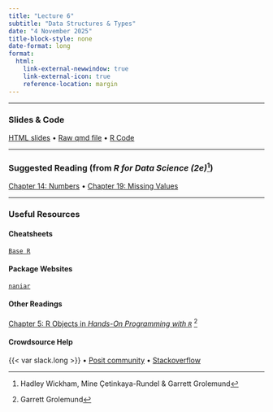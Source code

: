 ```yaml
---
title: "Lecture 6"
subtitle: "Data Structures & Types"
date: "4 November 2025"
title-block-style: none
date-format: long
format:
  html:
    link-external-newwindow: true
    link-external-icon: true
    reference-location: margin
---
```

---

### Slides & Code

[HTML slides](CSSS508_Lecture6.qmd) • 
[Raw qmd file](https://raw.githubusercontent.com/vsass/CSSS508/main/Lectures/Lecture6/CSSS508_Lecture6.qmd) •
[R Code](CSSS508_Lecture6_Code.R)

---

### Suggested Reading (from *R for Data Science (2e)*^[Hadley Wickham, Mine Çetinkaya-Rundel & Garrett Grolemund])

[Chapter 14: Numbers](https://r4ds.hadley.nz/numbers) •
[Chapter 19: Missing Values](https://r4ds.hadley.nz/missing-values)

---

### Useful Resources

#### Cheatsheets
[`Base R`](https://rstudio.github.io/cheatsheets/base-r.pdf)

#### Package Websites 
[`naniar`](https://naniar.njtierney.com/index.html)

#### Other Readings

[Chapter 5: R Objects in *Hands-On Programming with `R`*](https://rstudio-education.github.io/hopr/r-objects.html) ^[Garrett Grolemund]

#### Crowdsource Help
{{< var slack.long >}} • 
[Posit community](https://community.rstudio.com/) • 
[Stackoverflow](https://stackoverflow.com/)



